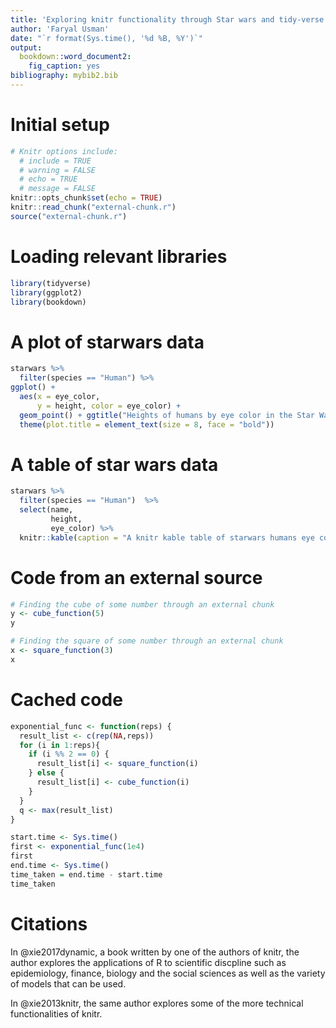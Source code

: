 ```yaml
---
title: 'Exploring knitr functionality through Star wars and tidy-verse'
author: 'Faryal Usman'
date: "`r format(Sys.time(), '%d %B, %Y')`"
output:
  bookdown::word_document2:
    fig_caption: yes
bibliography: mybib2.bib
---
```


# Initial setup 
```r
# Knitr options include:
  # include = TRUE
  # warning = FALSE
  # echo = TRUE
  # message = FALSE 
knitr::opts_chunk$set(echo = TRUE)
knitr::read_chunk("external-chunk.r")
source("external-chunk.r")
```


# Loading relevant libraries 
```r
library(tidyverse)
library(ggplot2)
library(bookdown)
```



# A plot of starwars data 
```r
starwars %>% 
  filter(species == "Human") %>% 
ggplot() +
  aes(x = eye_color, 
      y = height, color = eye_color) +
  geom_point() + ggtitle("Heights of humans by eye color in the Star Wars universe") + 
  theme(plot.title = element_text(size = 8, face = "bold"))
```





# A table of star wars data 
```r
starwars %>% 
  filter(species == "Human")  %>% 
  select(name, 
         height, 
         eye_color) %>% 
  knitr::kable(caption = "A knitr kable table of starwars humans eye color ")
```


# Code from an external source 
```r
# Finding the cube of some number through an external chunk 
y <- cube_function(5)
y

# Finding the square of some number through an external chunk 
x <- square_function(3)
x
```




# Cached code 
```r

exponential_func <- function(reps) {
  result_list <- c(rep(NA,reps))
  for (i in 1:reps){
    if (i %% 2 == 0) {
      result_list[i] <- square_function(i)
    } else {
      result_list[i] <- cube_function(i)
    }
  }
  q <- max(result_list)
}
```





```r
start.time <- Sys.time()
first <- exponential_func(1e4)
first
end.time <- Sys.time()
time_taken = end.time - start.time 
time_taken
```



# Citations
In @xie2017dynamic, a book written by one of the authors of knitr, the author explores the applications of R to scientific discpline such as epidemiology, finance, biology and the social sciences as well as the variety of models that can be used.

In @xie2013knitr, the same author explores some of the more technical functionalities of knitr. 


